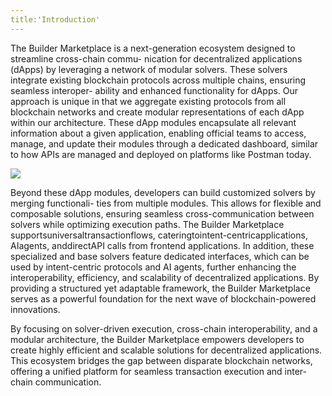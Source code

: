 ```yaml
---
title:'Introduction'
---
```


The Builder Marketplace is a next-generation ecosystem designed to streamline cross-chain commu-
nication for decentralized applications (dApps) by leveraging a network of modular solvers. These
solvers integrate existing blockchain protocols across multiple chains, ensuring seamless interoper-
ability and enhanced functionality for dApps. Our approach is unique in that we aggregate existing
protocols from all blockchain networks and create modular representations of each dApp within our
architecture. These dApp modules encapsulate all relevant information about a given application,
enabling official teams to access, manage, and update their modules through a dedicated dashboard,
similar to how APIs are managed and deployed on platforms like Postman today.

<img className=" h-full w-full" src="/images/builder.png" />

Beyond these dApp modules, developers can build customized solvers by merging functionali-
ties from multiple modules. This allows for flexible and composable solutions, ensuring seamless
cross-communication between solvers while optimizing execution paths. The Builder Marketplace
supportsuniversaltransactionflows, cateringtointent-centricapplications, AIagents, anddirectAPI
calls from frontend applications. In addition, these specialized and base solvers feature dedicated
interfaces, which can be used by intent-centric protocols and AI agents, further enhancing the interoperability, efficiency, and scalability of decentralized applications. By providing a structured yet
adaptable framework, the Builder Marketplace serves as a powerful foundation for the next wave of
blockchain-powered innovations.

By focusing on solver-driven execution, cross-chain interoperability, and a modular architecture,
the Builder Marketplace empowers developers to create highly efficient and scalable solutions for
decentralized applications. This ecosystem bridges the gap between disparate blockchain networks,
offering a unified platform for seamless transaction execution and inter-chain communication.
